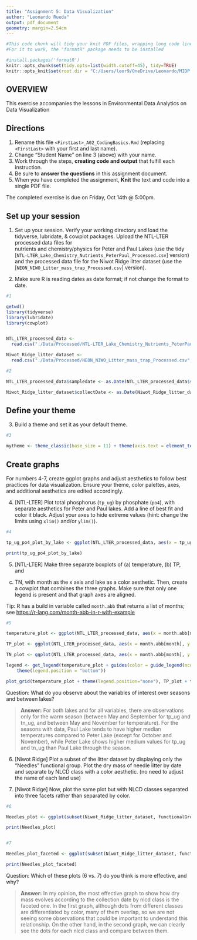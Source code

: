 ```yaml
---
title: "Assignment 5: Data Visualization"
author: "Leonardo Rueda"
output: pdf_document
geometry: margin=2.54cm
---
```


```r
#This code chunk will tidy your knit PDF files, wrapping long code lines
#For it to work, the "formatR" package needs to be installed

#install.packages('formatR')
knitr::opts_chunk$set(tidy.opts=list(width.cutoff=45), tidy=TRUE)
knitr::opts_knit$set(root.dir = "C:/Users/leor9/OneDrive/Leonardo/MIDP Courses Fall 2022/R Class/EDA-Fall2022")
```

## OVERVIEW

This exercise accompanies the lessons in Environmental Data Analytics on Data Visualization 

## Directions
1. Rename this file `<FirstLast>_A02_CodingBasics.Rmd` (replacing `<FirstLast>` with your first and last name).
2. Change "Student Name" on line 3 (above) with your name.
3. Work through the steps, **creating code and output** that fulfill each instruction.
4. Be sure to **answer the questions** in this assignment document.
5. When you have completed the assignment, **Knit** the text and code into a single PDF file.

The completed exercise is due on Friday, Oct 14th @ 5:00pm.



## Set up your session 
1. Set up your session. Verify your working directory and load the tidyverse, 
lubridate, & cowplot packages. Upload the NTL-LTER processed data files for  
nutrients and chemistry/physics for Peter and Paul Lakes (use the tidy 
[`NTL-LTER_Lake_Chemistry_Nutrients_PeterPaul_Processed.csv`] version) and 
the processed data file for the Niwot Ridge litter dataset (use the
[`NEON_NIWO_Litter_mass_trap_Processed.csv`] version). 

2. Make sure R is reading dates as date format; if not change the format to date.

```r
#1 

getwd()
library(tidyverse)
library(lubridate)
library(cowplot)


NTL_LTER_processed_data <- 
  read.csv("./Data/Processed/NTL-LTER_Lake_Chemistry_Nutrients_PeterPaul_Processed.csv", stringsAsFactors = TRUE)

Niwot_Ridge_litter_dataset <- 
  read.csv("./Data/Processed/NEON_NIWO_Litter_mass_trap_Processed.csv", stringsAsFactors = TRUE)

#2 

NTL_LTER_processed_data$sampledate <- as.Date(NTL_LTER_processed_data$sampledate, format = "%Y-%m-%d")

Niwot_Ridge_litter_dataset$collectDate <- as.Date(Niwot_Ridge_litter_dataset$collectDate, format = "%Y-%m-%d")

```
## Define your theme
3. Build a theme and set it as your default theme.

```r
#3

mytheme <- theme_classic(base_size = 11) + theme(axis.text = element_text(color = "black"), legend.position = "top")

```

## Create graphs
For numbers 4-7, create ggplot graphs and adjust aesthetics to follow best 
practices for data visualization. Ensure your theme, color palettes, axes, 
and additional aesthetics are edited accordingly.

4. [NTL-LTER] Plot total phosphorus (`tp_ug`) by phosphate (`po4`), with 
separate aesthetics for Peter and Paul lakes. Add a line of best fit and 
color it black. Adjust your axes to hide extreme values (hint: change the 
limits using `xlim()` and/or `ylim()`).

```r
#4

tp_ug_po4_plot_by_lake <- ggplot(NTL_LTER_processed_data, aes(x = tp_ug, y = po4)) + geom_point(aes(colour = lakename), show.legend = FALSE) + mytheme + xlim(0, 100) + ylim(0, 15) + geom_smooth(method = 'lm', se = FALSE, color = "black") + facet_wrap(vars(lakename)) + xlab("Total Phosphorus") + ylab("Phosphate")

print(tp_ug_po4_plot_by_lake) 


```


5. [NTL-LTER] Make three separate boxplots of (a) temperature, (b) TP, and 
(c) TN, with month as the x axis and lake as a color aesthetic. Then, create 
a cowplot that combines the three graphs. Make sure that only one legend is 
present and that graph axes are aligned. 

Tip: R has a build in variable called `month.abb` that returns a list of months;
see <https://r-lang.com/month-abb-in-r-with-example>

```r
#5

temperature_plot <- ggplot(NTL_LTER_processed_data, aes(x = month.abb[month], y = temperature_C)) + geom_boxplot(aes(colour = lakename)) + mytheme + xlab("Month") + ylab("Temperature C") + scale_x_discrete(limits = month.abb) + theme(axis.text.x = element_text(angle = 90))

TP_plot <- ggplot(NTL_LTER_processed_data, aes(x = month.abb[month], y = tp_ug)) + geom_boxplot(aes(colour = lakename)) + mytheme + ylim(0, 80) +  xlab("Month") + ylab("Total phosphorus") + scale_x_discrete(limits = month.abb) + theme(axis.text.x = element_text(angle = 90))

TN_plot <- ggplot(NTL_LTER_processed_data, aes(x = month.abb[month], y = tn_ug)) + geom_boxplot(aes(colour = lakename)) + mytheme + ylim(0, 1000) + xlab("Month") + ylab("TN") + scale_x_discrete(limits = month.abb) + theme(axis.text.x = element_text(angle = 90))

legend <- get_legend(temperature_plot + guides(color = guide_legend(ncol = 1)) +
    theme(legend.position = "bottom"))

plot_grid(temperature_plot + theme(legend.position="none"), TP_plot + theme(legend.position="none"), TN_plot + theme(legend.position="none"), legend, nrow = 2, align = 'h', rel_heights = c(1.25, 1)) 


```

Question: What do you observe about the variables of interest over seasons 
and between lakes? 

> **Answer:** For both lakes and for all variables, there are observations only for the warm season (between May and September for tp_ug and tn_ug, and between May and November for temperature). For the seasons with data, Paul Lake tends to have higher median temperatures compared to Peter Lake (except for October and November), while Peter Lake shows higher medium values for tp_ug and tn_ug than Paul Lake through the season.  

6. [Niwot Ridge] Plot a subset of the litter dataset by displaying only the 
"Needles" functional group. Plot the dry mass of needle litter by date and 
separate by NLCD class with a color aesthetic. (no need to adjust the name 
of each land use)

7. [Niwot Ridge] Now, plot the same plot but with NLCD classes separated into 
three facets rather than separated by color. 

```r
#6

Needles_plot <- ggplot(subset(Niwot_Ridge_litter_dataset, functionalGroup == "Needles"), aes(x = collectDate, y = dryMass)) + geom_point(aes(colour = nlcdClass)) + xlab("Collect Date") + ylab("Dry Mass") + ylim(0, 20) + scale_x_date(date_breaks = "2 months", date_labels = "%b-%Y") + theme(axis.text.x = element_text(angle = 90))

print(Needles_plot)


#7

Needles_plot_faceted <- ggplot(subset(Niwot_Ridge_litter_dataset, functionalGroup == "Needles"), aes(x = collectDate, y = dryMass)) + geom_point() + facet_grid("nlcdClass") + xlab("Collect Date") + ylab("Dry Mass") + ylim(0, 20) + scale_x_date(date_breaks = "2 months", date_labels = "%b-%Y") + theme(axis.text.x = element_text(angle = 90))

print(Needles_plot_faceted)


```
Question: Which of these plots (6 vs. 7) do you think is more effective, and why? 

> **Answer:** In my opinion, the most effective graph to show how dry mass evolves according to the collection date by nlcd class is the faceted one. In the first graph, although dots from different classes are differentiated by color, many of them overlap, so we are not seeing some observations that could be important to understand this relationship. On the other hand, in the second graph, we can clearly see the dots for each nlcd class and compare between them. 